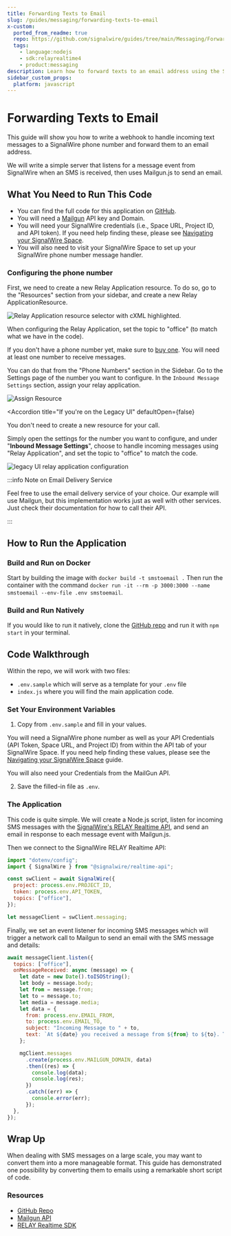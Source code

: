 ```yaml
---
title: Forwarding Texts to Email
slug: /guides/messaging/forwarding-texts-to-email
x-custom:
  ported_from_readme: true
  repo: https://github.com/signalwire/guides/tree/main/Messaging/Forward%20Messages%20to%20Email%20-%20NodeJS%20Relay%20V4
  tags:
    - language:nodejs
    - sdk:relayrealtime4
    - product:messaging
description: Learn how to forward texts to an email address using the SignalWire Realtime SDK.
sidebar_custom_props:
  platform: javascript
---
```


[buy-one]: /platform/phone-numbers/getting-started/buying-a-phone-number
[github-1]: https://github.com/signalwire/guides/tree/main/Messaging/Forward%20Messages%20to%20Email%20-%20NodeJS%20Relay%20V4
[github-repo]: https://github.com/signalwire/guides/tree/main/Messaging/Forward%20Messages%20to%20Email%20-%20NodeJS%20Relay%20V4
[mailgun-1]: https://www.mailgun.com/
[mailgun-api-1]: https://www.mailgun.com/
[navigating-your-signalwire-space-2]: /platform/dashboard/get-started/explore
[relay-realtime-sdk-1]: /sdks/realtime-sdk/
[signalwire-s-relay-realtime-api]: /sdks/realtime-sdk/


# Forwarding Texts to Email

This guide will show you how to write a webhook to handle incoming text messages to a SignalWire phone number and forward them to an email address.

We will write a simple server that listens for a message event from SignalWire when an SMS is received, then uses Mailgun.js to send an email.

## What You Need to Run This Code

- You can find the full code for this application on
[GitHub][github-1].
- You will need a [Mailgun][mailgun-1] API key and Domain.
- You will need your SignalWire credentials (i.e., Space URL, Project ID, and API token). If you need help finding these, please see [Navigating your SignalWire Space][navigating-your-signalwire-space-2].
- You will also need to visit your SignalWire Space to set up your SignalWire phone number message handler.

### Configuring the phone number

First, we need to create a new Relay Application resource.
To do so, go to the "Resources" section from your sidebar, and create a new Relay ApplicationResource.

![Relay Application resource selector with cXML highlighted.](@image/dashboard/resources/add-new-relay-application.png)

When configuring the Relay Application, set the topic to "office" (to match what we have in the code).

<NewLegacy />

If you don't have a phone
number yet, make sure to [buy one][buy-one]. You
will need at least one number to receive messages.

You can do that from the "Phone Numbers" section in the Sidebar. Go to the Settings page of the number you
want to configure. In the `Inbound Message Settings` section, assign your relay application.

![Assign Resource](@image/dashboard/phone-numbers/assign-resource-full.png)

<Accordion 
  title="If you're on the Legacy UI"
  defaultOpen={false}
>

You don't need to create a new resource for your call.

Simply open the settings for the number you want to configure, and under "**Inbound Message Settings**", 
choose to handle incoming messages using "Relay Application", and set the topic to "office" to match the code.

![legacy UI relay application configuration](@image/dashboard/legacy/number-message-config-relay.png)

</Accordion>

:::info Note on Email Delivery Service

Feel free to use the email delivery service of your choice. Our example will use Mailgun, but this implementation works just as well with other services. Just check their documentation for how to call their API.

:::

## How to Run the Application

### Build and Run on Docker

Start by building the image with `docker build -t smstoemail .` Then run the container with the command `docker run -it --rm -p 3000:3000 --name smstoemail --env-file .env smstoemail`.

### Build and Run Natively

If you would like to run it natively, clone the [GitHub repo][github-repo] and run it with `npm start` in your terminal.

## Code Walkthrough

Within the repo, we will work with two files:

- `.env.sample` which will serve as a template for your `.env` file
- `index.js` where you will find the main application code.

### Set Your Environment Variables

1. Copy from `.env.sample` and fill in your values.

You will need a SignalWire phone number as well as your API Credentials (API Token, Space URL, and Project ID) from within the API tab of your SignalWire Space. If you need help finding these values, please see the [Navigating your SignalWire Space][navigating-your-signalwire-space-2] guide.

You will also need your Credentials from the MailGun API.

2. Save the filled-in file as `.env`.

### The Application

This code is quite simple. We will create a Node.js script, listen for incoming SMS messages with the [SignalWire's RELAY Realtime API][signalwire-s-relay-realtime-api], and send an email in response to each message event with Mailgun.js.

Then we connect to the SignalWire RELAY Realtime API:

```javascript
import "dotenv/config";
import { SignalWire } from "@signalwire/realtime-api";

const swClient = await SignalWire({
  project: process.env.PROJECT_ID,
  token: process.env.API_TOKEN,
  topics: ["office"],
});

let messageClient = swClient.messaging;
```

Finally, we set an event listener for incoming SMS messages which will trigger a network call to Mailgun to send an email with the SMS message and details:

```js
await messageClient.listen({
  topics: ["office"],
  onMessageReceived: async (message) => {
    let date = new Date().toISOString();
    let body = message.body;
    let from = message.from;
    let to = message.to;
    let media = message.media;
    let data = {
      from: process.env.EMAIL_FROM,
      to: process.env.EMAIL_TO,
      subject: "Incoming Message to " + to,
      text: `At ${date} you received a message from ${from} to ${to}. The message body was: '${body}'. The included media was: ${media}`,
    };

    mgClient.messages
      .create(process.env.MAILGUN_DOMAIN, data)
      .then((res) => {
        console.log(data);
        console.log(res);
      })
      .catch((err) => {
        console.error(err);
      });
  },
});
```

## Wrap Up

When dealing with SMS messages on a large scale, you may want to convert them into a more manageable format. This guide has demonstrated one possibility by converting them to emails using a remarkable short script of code.

### Resources

- [GitHub Repo][github-repo]
- [Mailgun API][mailgun-api-1]
- [RELAY Realtime SDK][relay-realtime-sdk-1]